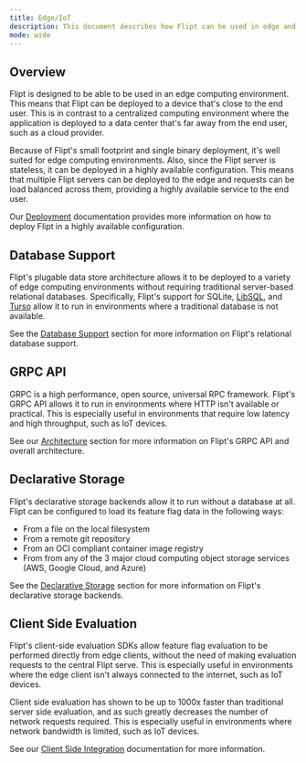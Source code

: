 ```yaml
---
title: Edge/IoT
description: This document describes how Flipt can be used in edge and IoT computing environments.
mode: wide
---
```


## Overview

Flipt is designed to be able to be used in an edge computing environment. This means that Flipt can be deployed to a device that's close to the end user. This is in contrast to a centralized computing environment where the application is deployed to a data center that's far away from the end user, such as a cloud provider.

Because of Flipt's small footprint and single binary deployment, it's well suited for edge computing environments. Also, since the Flipt server is stateless, it can be deployed in a highly available configuration. This means that multiple Flipt servers can be deployed to the edge and requests can be load balanced across them, providing a highly available service to the end user.

Our [Deployment](/operations/deployment) documentation provides more information on how to deploy Flipt in a highly available configuration.

## Database Support

Flipt's plugable data store architecture allows it to be deployed to a variety of edge computing environments without requiring traditional server-based relational databases. Specifically, Flipt's support for SQLite, [LibSQL](https://turso.tech/libsql), and [Turso](https://turso.tech/) allow it to run in environments where a traditional database is not available.

See the [Database Support](/configuration/storage##relational-database) section for more information on Flipt's relational database support.

## GRPC API

GRPC is a high performance, open source, universal RPC framework. Flipt's GRPC API allows it to run in environments where HTTP isn't available or practical. This is especially useful in environments that require low latency and high throughput, such as IoT devices.

See our [Architecture](/operations/architecture) section for more information on Flipt's GRPC API and overall architecture.

## Declarative Storage

Flipt's declarative storage backends allow it to run without a database at all. Flipt can be configured to load its feature flag data in the following ways:

- From a file on the local filesystem
- From a remote git repository
- From an OCI compliant container image registry
- From from any of the 3 major cloud computing object storage services (AWS, Google Cloud, and Azure)

See the [Declarative Storage](/configuration/storage#declarative) section for more information on Flipt's declarative storage backends.

## Client Side Evaluation

Flipt's client-side evaluation SDKs allow feature flag evaluation to be performed directly from edge clients, without the need of making evaluation requests to the central Flipt serve. This is especially useful in environments where the edge client isn't always connected to the internet, such as IoT devices.

Client side evaluation has shown to be up to 1000x faster than traditional server side evaluation, and as such greatly decreases the number of network requests required. This is especially useful in environments where network bandwidth is limited, such as IoT devices.

See our [Client Side Integration](/integration/client) documentation for more information.
